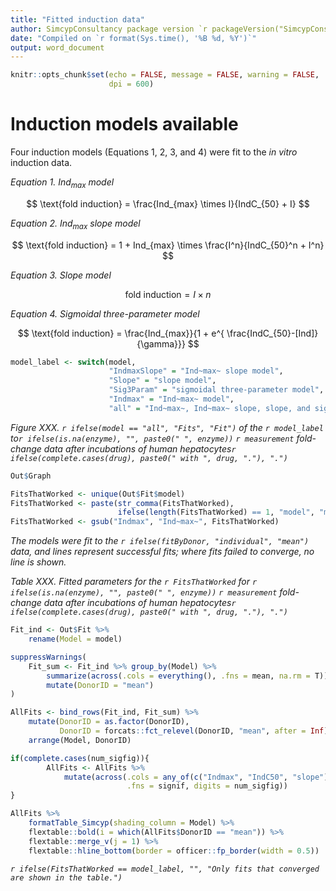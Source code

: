 ```yaml
---
title: "Fitted induction data"
author: SimcypConsultancy package version `r packageVersion("SimcypConsultancy")`
date: "Compiled on `r format(Sys.time(), '%B %d, %Y')`"
output: word_document
---
```


```r

knitr::opts_chunk$set(echo = FALSE, message = FALSE, warning = FALSE, 
                      dpi = 600)

```


# Induction models available 

Four induction models (Equations 1, 2, 3, and 4) were fit to the *in vitro* induction data. 

*Equation 1. Ind~max~ model* 

$$ \text{fold induction} = \frac{Ind_{max} \times I}{IndC_{50} + I} $$

*Equation 2. Ind~max~ slope model* 

$$ \text{fold induction} = 1 + Ind_{max} \times \frac{I^n}{IndC_{50}^n + I^n} $$


*Equation 3. Slope model* 

$$ \text{fold induction} = I \times n $$


*Equation 4. Sigmoidal three-parameter model* 

$$ \text{fold induction} = \frac{Ind_{max}}{1 + e^{ \frac{IndC_{50}-[Ind]}{\gamma}}} $$


```r

model_label <- switch(model, 
                      "IndmaxSlope" = "Ind~max~ slope model", 
                      "Slope" = "slope model", 
                      "Sig3Param" = "sigmoidal three-parameter model", 
                      "Indmax" = "Ind~max~ model", 
                      "all" = "Ind~max~, Ind~max~ slope, slope, and sigmoidal three-parameter models")


```


*Figure XXX. `r ifelse(model == "all", "Fits", "Fit")` of the `r model_label` to`r ifelse(is.na(enzyme), "", paste0(" ", enzyme))` `r measurement` fold-change data after incubations of human hepatocytes`r ifelse(complete.cases(drug), paste0(" with ", drug, "."), ".")`*

```r

Out$Graph

FitsThatWorked <- unique(Out$Fit$model)
FitsThatWorked <- paste(str_comma(FitsThatWorked), 
                        ifelse(length(FitsThatWorked) == 1, "model", "models"))
FitsThatWorked <- gsub("Indmax", "Ind~max~", FitsThatWorked)

```


*The models were fit to the `r ifelse(fitByDonor, "individual", "mean")` data, and lines represent successful fits; where fits failed to converge, no line is shown.*

*Table XXX. Fitted parameters for the `r FitsThatWorked` for `r ifelse(is.na(enzyme), "", paste0(" ", enzyme))` `r measurement` fold-change data after incubations of human hepatocytes`r ifelse(complete.cases(drug), paste0(" with ", drug, "."), ".")`*

```r

Fit_ind <- Out$Fit %>% 
    rename(Model = model)

suppressWarnings(
    Fit_sum <- Fit_ind %>% group_by(Model) %>% 
        summarize(across(.cols = everything(), .fns = mean, na.rm = T)) %>% 
        mutate(DonorID = "mean")
)

AllFits <- bind_rows(Fit_ind, Fit_sum) %>% 
    mutate(DonorID = as.factor(DonorID),
           DonorID = forcats::fct_relevel(DonorID, "mean", after = Inf)) %>% 
    arrange(Model, DonorID)

if(complete.cases(num_sigfig)){
        AllFits <- AllFits %>% 
            mutate(across(.cols = any_of(c("Indmax", "IndC50", "slope")), 
                          .fns = signif, digits = num_sigfig))
}

AllFits %>% 
    formatTable_Simcyp(shading_column = Model) %>% 
    flextable::bold(i = which(AllFits$DonorID == "mean")) %>% 
    flextable::merge_v(j = 1) %>% 
    flextable::hline_bottom(border = officer::fp_border(width = 0.5))

```

*`r ifelse(FitsThatWorked == model_label, "", "Only fits that converged are shown in the table.")`*

